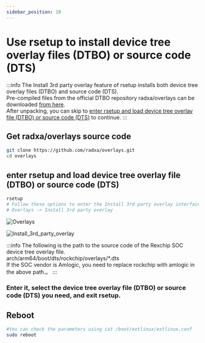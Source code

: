 ```yaml
---
sidebar_position: 10
---
```


# Use rsetup to install device tree overlay files (DTBO) or source code (DTS)

:::info
The Install 3rd party overlay feature of rsetup installs both device tree overlay files (DTBO) and source code (DTS).  
Pre-compiled files from the official DTBO repository radxa/overlays can be downloaded [from here](https://github.com/radxa/overlays/actions).  
After unpacking, you can skip to [enter rsetup and load device tree overlay file (DTBO) or source code (DTS)](/radxa-os/rsetup/install_overlays#enter-rsetup-and-load-device-tree-overlay-file-dtbo-or-source-code-dts) to continue.
:::

## Get radxa/overlays source code

```bash
git clone https://github.com/radxa/overlays.git
cd overlays
```

## enter rsetup and load device tree overlay file (DTBO) or source code (DTS)

```bash
rsetup
# Follow these options to enter the Install 3rd party overlay interface
# Overlays -> Install 3rd party overlay
```

![Overlays](/img/radxa-os/rsetup/install_overlays/Overlays.webp)

![Install_3rd_party_overlay](/img/radxa-os/rsetup/install_overlays/Install_3rd_party_overlay.webp)

:::info
The following is the path to the source code of the Rexchip SOC device tree overlay file.  
arch/arm64/boot/dts/rockchip/overlays/\*.dts  
If the SOC vendor is Amlogic, you need to replace rockchip with amlogic in the above path.。
:::

### Enter it, select the device tree overlay file (DTBO) or source code (DTS) you need, and exit rsetup.

## Reboot

```bash
#You can check the parameters using cat /boot/extlinux/extlinux.conf
sudo reboot
```
